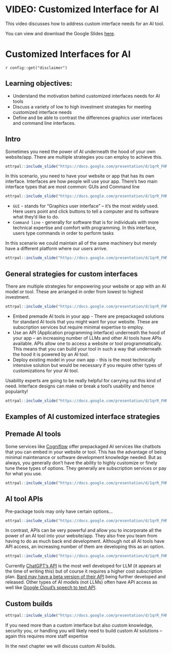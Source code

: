 # VIDEO: Customized Interface for AI

This video discusses how to address custom interface needs for an AI tool.

<!-- <iframe width="560" height="315" src="https://www.youtube-nocookie.com/embed/ID" title="YouTube video player" frameborder="0" allow="accelerometer; autoplay; clipboard-write; encrypted-media; gyroscope; picture-in-picture" allowfullscreen></iframe> --> 

You can view and download the Google Slides [here](https://docs.google.com/presentation/d/1qrR_FHMrYr4ZUgghC5FE4sJ107uv7QPisyGPTPI4I1g/edit).

# Customized Interfaces for AI

<div class = disclaimer>
`r config::get("disclaimer")`
</div>

## Learning objectives:

- Understand the motivation behind customized interfaces needs for AI tools
- Discuss a variety of low to high investment strategies for meeting customized interface needs
- Define and be able to contrast the differences graphics user interfaces and command line interfaces.

## Intro

Sometimes you need the power of AI underneath the hood of your own website/app. There are multiple strategies you can employ to achieve this.

```r
ottrpal::include_slide("https://docs.google.com/presentation/d/1qrR_FHMrYr4ZUgghC5FE4sJ107uv7QPisyGPTPI4I1g/edit#slide=id.g2a0db34665a_0_6")
```

In this scenario, you need to have your website or app that has its own interface. Interfaces are how people will use your app. There's two main interface types that are most common: GUIs and Command line

```r
ottrpal::include_slide("https://docs.google.com/presentation/d/1qrR_FHMrYr4ZUgghC5FE4sJ107uv7QPisyGPTPI4I1g/edit#slide=id.g2a672011b50_0_4")
```
- `GUI` - stands for "Graphics user interface" -- it's the most widely used. Here users point and click buttons to tell a computer and its software what they'd like to do.
- `Command line` - generally for software that is for individuals with more technical expertise and comfort with programming. In this interface, users type commands in order to perform tasks

In this scenario we could maintain all of the same machinery but merely have a different platform where our users arrive.

```r
ottrpal::include_slide("https://docs.google.com/presentation/d/1qrR_FHMrYr4ZUgghC5FE4sJ107uv7QPisyGPTPI4I1g/edit#slide=id.g2a672011b50_0_519")
```

## General strategies for custom interfaces

There are multiple strategies for empowering your website or app with an AI model or tool. These are arranged in order from lowest to highest investment.

```r
ottrpal::include_slide("https://docs.google.com/presentation/d/1qrR_FHMrYr4ZUgghC5FE4sJ107uv7QPisyGPTPI4I1g/edit#slide=id.g2a672011b50_0_165")
```

- Embed premade AI tools in your app - There are prepackaged solutions for standard AI tools that you might want for your website. These are subscription services but require minimal expertise to employ.
- Use an API (Application programming interface) underneath the hood of your app -- an increasing number of LLMs and other AI tools have APIs available. APIs allow one to access a website or tool programmatically. This means that you can build your tool in such a way that underneath the hood it is powered by an AI tool.
- Deploy existing model in your own app - this is the most technically intensive solution but would be necessary if you require other types of customizations for your AI tool.

Usability experts are going to be really helpful for carrying out this kind of need. Interface designs can make or break a tool’s usability and hence popularity!


```r
ottrpal::include_slide("https://docs.google.com/presentation/d/1qrR_FHMrYr4ZUgghC5FE4sJ107uv7QPisyGPTPI4I1g/edit#slide=id.g2a6bf36de90_0_0")
```

## Examples of AI customized interface strategies

## Premade AI tools

Some services like [Cogniflow](https://www.cogniflow.ai/ai-playground) offer prepackaged AI services like chatbots that you can embed in your website or tool. This has the advantage of being minimal maintenance or software development knowledge needed. But as always, you generally don't have the ability to highly customize or finely tune these types of options. They generally are subscription services or pay for what you use.

```r
ottrpal::include_slide("https://docs.google.com/presentation/d/1qrR_FHMrYr4ZUgghC5FE4sJ107uv7QPisyGPTPI4I1g/edit#slide=id.g2a672011b50_0_328")
```

## AI tool APIs

Pre-package tools may only have certain options…

```r
ottrpal::include_slide("https://docs.google.com/presentation/d/1qrR_FHMrYr4ZUgghC5FE4sJ107uv7QPisyGPTPI4I1g/edit#slide=id.g2a672011b50_0_511")
```

In contrast, APIs can be very powerful and allow you to incorporate all the power of an AI tool into your website/app. They also free you team from having to do as much back end development. Although not all AI tools have API access, an increasing number of them are developing this as an option.

```r
ottrpal::include_slide("https://docs.google.com/presentation/d/1qrR_FHMrYr4ZUgghC5FE4sJ107uv7QPisyGPTPI4I1g/edit#slide=id.g2a672011b50_0_336")
```

Currently [ChatGPT's API](https://openai.com/pricing) is the most well developed for LLM (it appears at the time of writing this) but of course it requires a higher cost subscription plan. [Bard may have a beta version of their API](https://medium.com/@novita_ai/how-to-use-google-bard-api-57a14d95bfa3) being further developed and released. Other types of AI models (not LLMs) often have API access as well like [Google Cloud's speech to text API](https://cloud.google.com/speech-to-text).

## Custom builds

```r
ottrpal::include_slide("https://docs.google.com/presentation/d/1qrR_FHMrYr4ZUgghC5FE4sJ107uv7QPisyGPTPI4I1g/edit#slide=id.g2a672011b50_0_515")
```

If you need more than a custom interface but also custom knowledge, security you, or handling you will likely need to build custom AI solutions – again this requires more staff expertise

In the next chapter we will discuss custom AI builds.

